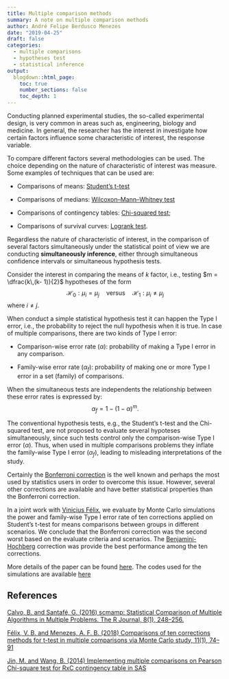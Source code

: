 ```yaml
---
title: Multiple comparison methods
summary: A note on multiple comparison methods
author: André Felipe Berdusco Menezes
date: "2019-04-25"
draft: false
categories:
  - multiple comparisons
  - hypotheses test
  - statistical inference
output:
  blogdown::html_page:
    toc: true
    number_sections: false
    toc_depth: 1
---
```


Conducting planned experimental studies, the so-called experimental design, is very
common in areas such as, engineering, biology and medicine.
In general, the researcher has the interest in investigate how certain factors influence
some characteristic of interest, the response variable.

To compare different factors several methodologies can be used. The choice
depending on the nature of characteristic of interest was measure.
Some examples of techniques that can be used are:

- Comparisons of means: [Student's t-test](https://en.wikipedia.org/wiki/Student%27s_t-test)

- Comparisons of medians: [Wilcoxon–Mann–Whitney test](https://en.wikipedia.org/wiki/Mann%E2%80%93Whitney_U_test)

- Comparisons of contingency tables: [Chi-squared test](https://en.wikipedia.org/wiki/Chi-squared_test);

- Comparisons of survival curves: [Logrank test](https://en.wikipedia.org/wiki/Logrank_test).

Regardless the nature of characteristic of interest, in the comparison of several factors
simultaneously under the statistical point of view we are conducting **simultaneously inference**,
either through simultaneous confidence intervals or simultaneous hypothesis tests.

Consider the interest in comparing the means of $k$ factor, i.e., testing $m = \dfrac{k\,(k- 1)}{2}$
hypotheses of the form
$$
\mathcal{H}_0: \mu_i = \mu_j \quad \text{versus} \quad
\mathcal{H}_1: \mu_i \neq \mu_j
$$
where $i \neq j$.

When conduct a simple statistical hypothesis test it can happen the Type I error, i.e.,
the probability to reject the null hypothesis when it is true.
In case of multiple comparisons, there are two kinds of Type I error:

- Comparison-wise error rate $(\alpha)$: probability of making a Type I error in any comparison.

- Family-wise error rate $(\alpha_f)$: probability of making one or more Type I error in a set (family) of comparisons.

When the simultaneous tests are independents the relationship between these error rates is expressed by:
$$
\alpha_f = 1 - (1 - \alpha)^m.
$$

The conventional hypothesis tests, e.g., the Student's t-test and the Chi-squared test,
are not proposed to evaluate several hypoteses simultaneously, since such tests control only
the comparison-wise Type I error $(\alpha)$. Thus, when used in multiple comparisons problems
they inflate the family-wise Type I error $(\alpha_f)$, leading to misleading interpretations of the study.

Certainly the [Bonferroni correction](https://en.wikipedia.org/wiki/Bonferroni_correction)
is the well known and perhaps the most used by
statistics users in order to overcome this issue.
However, several other corrections are available and have better statistical properties than
the Bonferroni correction.

In a joint work with [Vinicius Félix](https://twitter.com/vbfelix), we evaluate by
Monte Carlo simulations the power and family-wise Type I error rate of ten corrections applied
on Student's t-test for means comparisons between groups in different scenarios.
We conclude that the Bonferroni correction was the second worst based on the evaluate
criteria and scenarios. The [Benjamini-Hochberg](https://en.wikipedia.org/wiki/False_discovery_rate)
correction was provide the best performance among the ten corrections.

More details of the paper can be found [here](/pdf/papers/2018__corrections_t-test.pdf).
The codes used for the simulations are available [here](https://github.com/AndrMenezes/mcp/tree/master/Scripts/paper)

## References
[Calvo, B. and Santafé, G. (2016) scmamp: Statistical Comparison of Multiple Algorithms in Multiple Problems. The R Journal, 8(1), 248--256.](https://journal.r-project.org/archive/2016/RJ-2016-017/index.html)

[Félix, V. B. and Menezes, A. F. B. (2018) Comparisons of ten corrections methods for t-test in multiple comparisons via Monte Carlo study, 11(1), 74--91](http://siba-ese.unisalento.it/index.php/ejasa/article/view/17017)

[Jin, M. and Wang, B. (2014) Implementing multiple comparisons on Pearson Chi-square test for RxC contingency table in SAS](/pdf/Implementing Multiple Comparisons on Pearson Chi-square Test.pdf)
